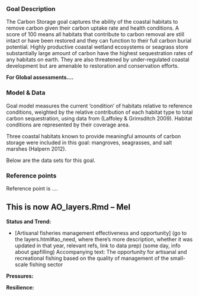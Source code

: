 ### Goal Description

The Carbon Storage goal captures the ability of the coastal habitats to remove carbon given their carbon uptake rate and health conditions. A score of 100 means all habitats that contribute to carbon removal are still intact or have been restored and they can function to their full carbon burial potential. Highly productive coastal wetland ecosystems or seagrass store substantially large amount of carbon have the highest sequestration rates of any habitats on earth. They are also threatened by under-regulated coastal development but are amenable to restoration and conservation efforts. 

**For Global assessments....** 

### Model & Data 

Goal model measures the current ‘condition’ of habitats relative to reference conditions, weighted by the relative contribution of each habitat type to total carbon sequestration, using data from (Laffoley & Grimsditch 2009). Habitat conditions are represented by their coverage area. 

Three coastal habitats known to provide meaningful amounts of carbon storage were included in this goal: mangroves, seagrasses, and salt marshes (Halpern 2012).

Below are the data sets for this goal.

### Reference points 

Reference point is ....

## This is now AO_layers.Rmd -- Mel

**Status and Trend:**

- [Artisanal fisheries management effectiveness and opportunity] (go to the layers.html#ao_need, where there's more description,  whether it was updated in that year, relevant refs, link to data prep) (some day, info about gapfilling)
Accompanying text: The opportunity for artisanal and recreational fishing based on the quality of management of the small-scale fishing sector

**Pressures:**  

**Resilience:** 




